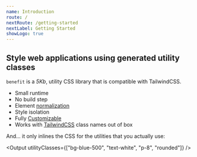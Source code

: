 ```yaml
---
name: Introduction
route: /
nextRoute: /getting-started
nextLabel: Getting Started
showLogo: true
---
```



## Style web applications using generated utility classes

`benefit` is a _5Kb_, utility CSS library that is compatible with TailwindCSS.

- Small runtime
- No build step
- Element [normalization](/customization/normalize)
- Style isolation
- Fully [Customizable](/customization/overview)
- Works with [TailwindCSS](https://tailwindcss.com) class names out of box

And... it only inlines the CSS for the utilities that you actually use:

<Output utilityClasses={["bg-blue-500", "text-white", "p-8", "rounded"]} />
